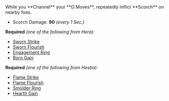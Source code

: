 
<Boon>
While you **Channel** your **Ω Moves**, repeatedly inflict **Scorch** on nearby foes.

- Scorch Damage: **90** _(every 1 Sec.)_

</Boon>

**Required** _(one of the following from Hera):_

- [Sworn Strike](/boons/hera#sworn-strike)
- [Sworn Flourish](/boons/hera#sworn-flourish)
- [Engagement Ring](/boons/hera#engagement-ring)
- [Born Gain](/boons/hera#born-gain)

**Required** _(one of the following from Hestia):_

- [Flame Strike](/boons/hestia#flame-strike)
- [Flame Flourish](/boons/hestia#flame-flourish)
- [Smolder Ring](/boons/hestia#smolder-ring)
- [Hearth Gain](/boons/hestia#hearth-gain)
